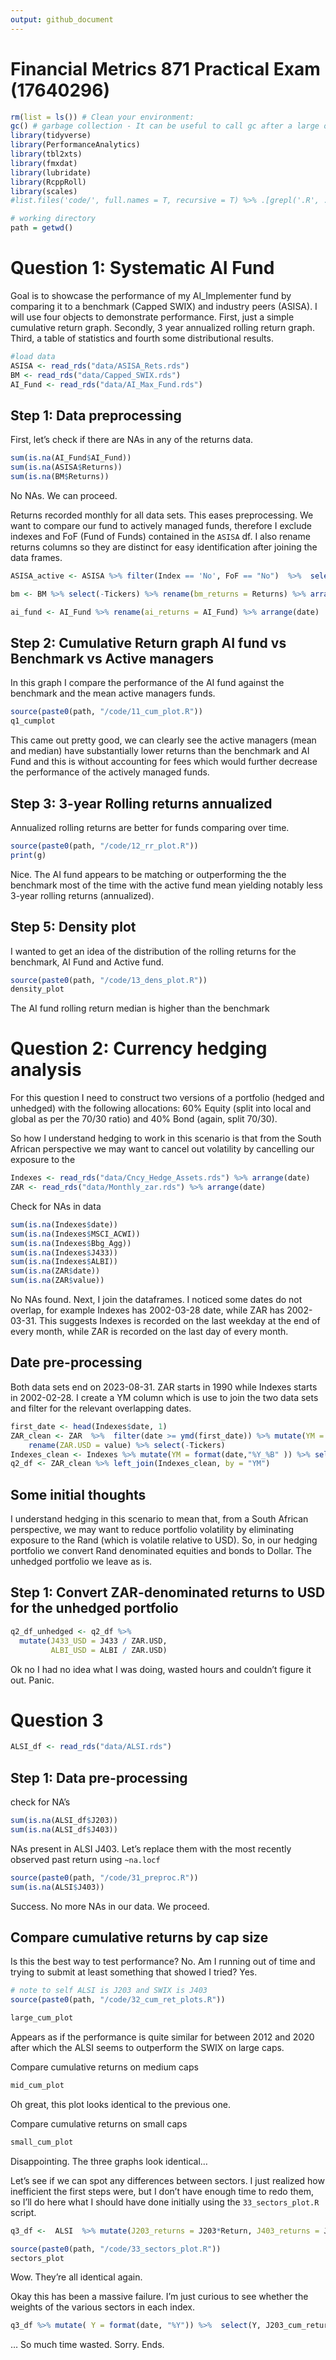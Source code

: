 ```yaml
---
output: github_document
---
```


# Financial Metrics 871 Practical Exam (17640296)



```r

rm(list = ls()) # Clean your environment:
gc() # garbage collection - It can be useful to call gc after a large object has been removed, as this may prompt R to return memory to the operating system.
library(tidyverse)
library(PerformanceAnalytics)
library(tbl2xts)
library(fmxdat)
library(lubridate)
library(RcppRoll)
library(scales) 
#list.files('code/', full.names = T, recursive = T) %>% .[grepl('.R', .)] %>% as.list() %>% walk(~source(.))

# working directory
path = getwd()
```



# Question 1: Systematic AI Fund

Goal is to showcase the performance of my AI_Implementer fund by comparing it to a benchmark (Capped SWIX) and industry peers (ASISA). I will use four objects to demonstrate performance. First, just a simple cumulative return graph. Secondly, 3 year annualized rolling return graph. Third, a table of statistics and fourth some distributional results. 

```r

#load data
ASISA <- read_rds("data/ASISA_Rets.rds")
BM <- read_rds("data/Capped_SWIX.rds")
AI_Fund <- read_rds("data/AI_Max_Fund.rds")
```

## Step 1: Data preprocessing

First, let's check if there are NAs in any of the returns data.

```r
sum(is.na(AI_Fund$AI_Fund))
sum(is.na(ASISA$Returns))
sum(is.na(BM$Returns))
```

No NAs. We can proceed. 

Returns recorded monthly for all data sets. This eases preprocessing.
We want to compare our fund to actively managed funds, therefore I exclude indexes and FoF (Fund of Funds) contained in the `ASISA` df. I also rename returns columns so they are distinct for easy identification after joining the data frames. 

```r
ASISA_active <- ASISA %>% filter(Index == 'No', FoF == "No")  %>%  select(.,-Index, -FoF) %>% arrange(date)

bm <- BM %>% select(-Tickers) %>% rename(bm_returns = Returns) %>% arrange(date)

ai_fund <- AI_Fund %>% rename(ai_returns = AI_Fund) %>% arrange(date)


```



## Step 2: Cumulative Return graph AI fund vs Benchmark vs Active managers

In this graph I compare the performance of the AI fund against the benchmark and the mean active managers funds. 

```r
source(paste0(path, "/code/11_cum_plot.R"))
q1_cumplot
```

This came out pretty good, we can clearly see the active managers (mean and median) have substantially lower returns than the benchmark and AI Fund and this is without accounting for fees which would further decrease the performance of the actively managed funds. 


## Step 3: 3-year Rolling returns annualized

Annualized rolling returns are better for funds comparing over time. 


```r

source(paste0(path, "/code/12_rr_plot.R"))
print(g)
```

Nice. The AI fund appears to be matching or outperforming the the benchmark most of the time with the active fund mean yielding notably less 3-year rolling returns (annualized). 

## Step 5: Density plot

I wanted to get an idea of the distribution of the rolling returns for the benchmark, AI Fund and Active fund.


```r
source(paste0(path, "/code/13_dens_plot.R"))
density_plot
```

The AI fund rolling return median is higher than the benchmark




# Question 2: Currency hedging analysis

For this question I need to construct two versions of a portfolio (hedged and unhedged) with the following allocations: 60% Equity (split into local and global as per the 70/30 ratio) and 40% Bond (again, split 70/30). 

So how I understand hedging to work in this scenario is that from the South African perspective we may want to cancel out volatility by cancelling our exposure to the  

```r
Indexes <- read_rds("data/Cncy_Hedge_Assets.rds") %>% arrange(date)
ZAR <- read_rds("data/Monthly_zar.rds") %>% arrange(date)

```

Check for NAs in data
```r
sum(is.na(Indexes$date))
sum(is.na(Indexes$MSCI_ACWI))
sum(is.na(Indexes$Bbg_Agg))
sum(is.na(Indexes$J433))
sum(is.na(Indexes$ALBI))
sum(is.na(ZAR$date))
sum(is.na(ZAR$value))
```
No NAs found. Next, I join the dataframes. I noticed some dates do not overlap, for example Indexes has 2002-03-28 date, while ZAR has 2002-03-31. This suggests Indexes is recorded on the last weekday at the end of every month, while ZAR is recorded on the last day of every month. 

## Date pre-processing

Both data sets end on 2023-08-31. ZAR starts in 1990 while Indexes starts in 2002-02-28. I create a YM column which is use to join the two data sets and filter for the relevant overlapping dates. 

```r
first_date <- head(Indexes$date, 1)
ZAR_clean <- ZAR  %>%  filter(date >= ymd(first_date)) %>% mutate(YM = format(date, "%Y_%B")) %>% 
    rename(ZAR.USD = value) %>% select(-Tickers)
Indexes_clean <- Indexes %>% mutate(YM = format(date,"%Y_%B" )) %>% select(-date)
q2_df <- ZAR_clean %>% left_join(Indexes_clean, by = "YM")
```

## Some initial thoughts

I understand hedging in this scenario to mean that, from a South African perspective, we may want to reduce portfolio volatility by eliminating exposure to the Rand (which is volatile relative to USD). So, in our hedging portfolio we convert Rand denominated equities and bonds to Dollar. The unhedged portfolio we leave as is. 

## Step 1: Convert ZAR-denominated returns to USD for the unhedged portfolio
```r
q2_df_unhedged <- q2_df %>%
  mutate(J433_USD = J433 / ZAR.USD,
         ALBI_USD = ALBI / ZAR.USD)

```

Ok no I had no idea what I was doing, wasted hours and couldn't figure it out. Panic. 



# Question 3


```r
ALSI_df <- read_rds("data/ALSI.rds")

```

## Step 1: Data pre-processing

check for NA's

```r
sum(is.na(ALSI_df$J203))
sum(is.na(ALSI_df$J403))
```

NAs present in ALSI J403. Let's replace them with the most recently observed past return using `~na.locf`


```r
source(paste0(path, "/code/31_preproc.R"))
sum(is.na(ALSI$J403))

```

Success. No more NAs in our data. We proceed. 

## Compare cumulative returns by cap size

Is this the best way to test performance? No. Am I running out of time and trying to submit at least something that showed I tried? Yes.  

```r
# note to self ALSI is J203 and SWIX is J403
source(paste0(path, "/code/32_cum_ret_plots.R"))

large_cum_plot
```
Appears as if the performance is quite similar for between 2012 and 2020 after which the ALSI seems to outperform the SWIX on large caps. 

Compare cumulative returns on medium caps

```r
mid_cum_plot
```

Oh great, this plot looks identical to the previous one. 

Compare cumulative returns on small caps

```r
small_cum_plot
```

Disappointing. The three graphs look identical...

Let's see if we can spot any differences between sectors. I just realized how inefficient the first steps were, but I don't have enough time to redo them, so I'll do here what I should have done initially using the `33_sectors_plot.R` script. 

```r
q3_df <-  ALSI  %>% mutate(J203_returns = J203*Return, J403_returns = J403*Return) %>% mutate(J203_cum_returns = cumprod(1 + J203_returns), J403_cum_returns = cumprod(1 + J403_returns))
```

```r
source(paste0(path, "/code/33_sectors_plot.R"))
sectors_plot

```

Wow. They're all identical again. 

Okay this has been a massive failure. I'm just curious to see whether the weights of the various sectors in each index.



```r
q3_df %>% mutate( Y = format(date, "%Y")) %>%  select(Y, J203_cum_returns, J403_cum_returns, Sector) %>% gather(Index, Cum_Returns, -Y, -Sector) %>% group_by(Y, Index, Sector) %>% summarise(sum(Cum_Returns)) 
```

... So much time wasted. Sorry. Ends. 